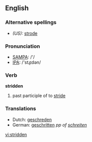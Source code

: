 ==English==

===Alternative spellings===
* ''(US):'' [[strode]]

===Pronunciation===
*[[w:SAMPA|SAMPA]]: /'/
*[[w:IPA|IPA]]: /'stɻɪdən/

===Verb===
'''stridden'''

# {{UK}} past participle of to [[stride]]

===Translations===
*Dutch: [[geschreden]]
*German: [[geschritten]] ''pp of [[schreiten]]''

[[vi:stridden]]